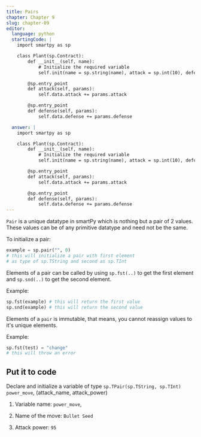 ```yaml
---
title: Pairs
chapter: Chapter 9
slug: chapter-09
editor:
  language: python
  startingCode: |
    import smartpy as sp

    class Plant(sp.Contract):
        def __init__(self, name):
            # Initialize the required variable
            self.init(name = sp.string(name), attack = sp.int(10), defense = sp.int(10), growth_rate = sp.int(10), health = sp.int(100), is_alive = True)

        @sp.entry_point
        def attack(self, params):
            self.data.attack += params.attack

        @sp.entry_point
        def defense(self, params):
            self.data.defense += params.defense

  answer: |  
    import smartpy as sp

    class Plant(sp.Contract):
        def __init__(self, name):
            # Initialize the required variable
            self.init(name = sp.string(name), attack = sp.int(10), defense = sp.int(10), growth_rate = sp.int(10), health = sp.int(100), is_alive = True, power_move = sp.pair("Bullet Seed", 95))

        @sp.entry_point
        def attack(self, params):
            self.data.attack += params.attack

        @sp.entry_point
        def defense(self, params):
            self.data.defense += params.defense
---
```


`Pair` is a unique datatype in smartPy which is nothing but a pair of 2 values. These values can be of any primitive datatype and need not be the same.

To initialize a pair:
```python
example = sp.pair("", 0) 
# this will initialize a pair with first element
# as type of sp.TString and second as sp.TInt
```
Elements of a pair can be called by using `sp.fst(..)` to get the first element and `sp.snd(..)` to get the second element.

Example:

```python
sp.fst(example) # this will return the first value
sp.snd(example) # this will return the second value
```

Elements of a `pair` is immutable, that means, you cannot reassign values to it's unique elements.

Example:
```python
sp.fst(test) = "change"
# this will throw an error
```

## Put it to code
Declare and initialize a variable of type `sp.TPair(sp.TString, sp.TInt)` `power_move`, (attack_name, attack_power)

1) Variable name: `power_move`,

2) Name of the move: `Bullet Seed`

3) Attack power: `95`



